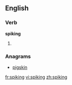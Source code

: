 ==English==

===Verb===
'''spiking'''

# {{present participle of|spike}}

===Anagrams===
* [[pigskin#English|pigskin]]

[[fr:spiking]]
[[vi:spiking]]
[[zh:spiking]]